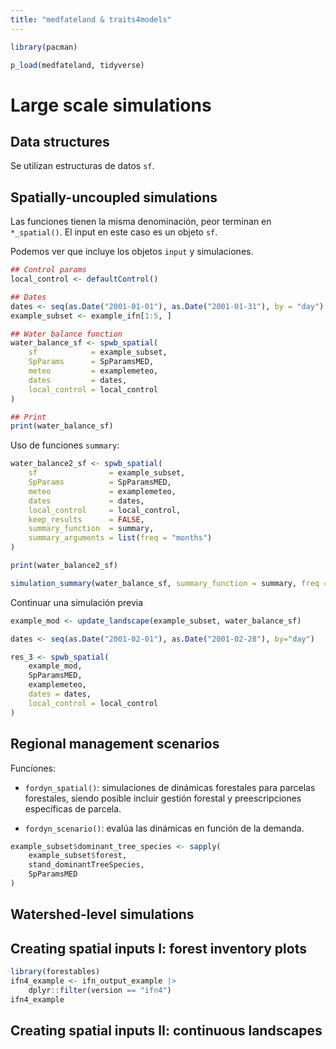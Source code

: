 ```yaml
---
title: "medfateland & traits4models"
---
```


```r
library(pacman)

p_load(medfateland, tidyverse)
```

# Large scale simulations


## Data structures

Se utilizan estructuras de datos `sf`.

## Spatially-uncoupled simulations

Las funciones tienen la misma denominación, peor terminan en `*_spatial()`. El input en este caso es un objeto `sf`.

Podemos ver que incluye los objetos `input` y simulaciones.

```r
## Control params
local_control <- defaultControl()

## Dates
dates <- seq(as.Date("2001-01-01"), as.Date("2001-01-31"), by = "day")
example_subset <- example_ifn[1:5, ]

## Water balance function
water_balance_sf <- spwb_spatial(
    sf            = example_subset, 
    SpParams      = SpParamsMED, 
    meteo         = examplemeteo,
    dates         = dates, 
    local_control = local_control
)

## Print
print(water_balance_sf)
```

Uso de funciones `summary`:

```r
water_balance2_sf <- spwb_spatial(
    sf                = example_subset, 
    SpParams          = SpParamsMED, 
    meteo             = examplemeteo,
    dates             = dates, 
    local_control     = local_control,
    keep_results      = FALSE,
    summary_function  = summary, 
    summary_arguments = list(freq = "months")
)

print(water_balance2_sf)
```

```r
simulation_summary(water_balance_sf, summary_function = summary, freq = "months")
```

Continuar una simulación previa

```r
example_mod <- update_landscape(example_subset, water_balance_sf)

dates <- seq(as.Date("2001-02-01"), as.Date("2001-02-28"), by="day")

res_3 <- spwb_spatial(
    example_mod, 
    SpParamsMED, 
    examplemeteo,
    dates = dates, 
    local_control = local_control
)
```

## Regional management scenarios

Funcíones:

* `fordyn_spatial()`: simulaciones de dinámicas forestales para parcelas forestales, siendo posible incluir gestión forestal y preescripciones específicas de parcela.

* `fordyn_scenario()`: evalúa las dinámicas en función de la demanda.

```r
example_subset$dominant_tree_species <- sapply(
    example_subset$forest,
    stand_dominantTreeSpecies, 
    SpParamsMED
)
```


## Watershed-level simulations


## Creating spatial inputs I: forest inventory plots

```r
library(forestables) 
ifn4_example <- ifn_output_example |>
    dplyr::filter(version == "ifn4")
ifn4_example
```

## Creating spatial inputs II: continuous landscapes


